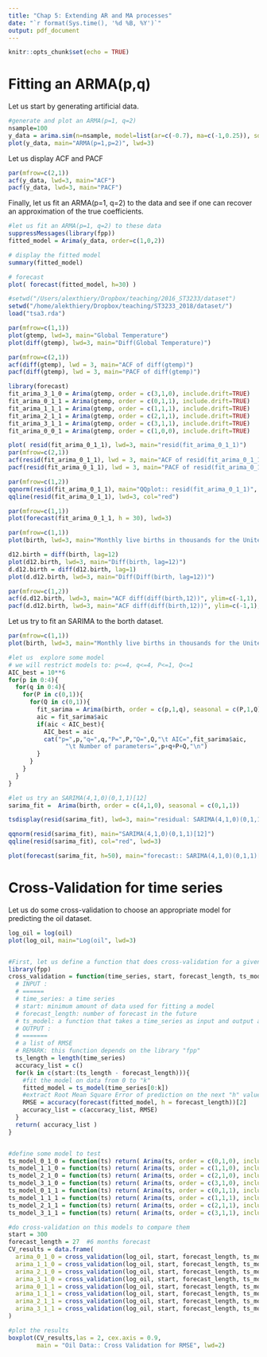 ```yaml
---
title: "Chap 5: Extending AR and MA processes"
date: "`r format(Sys.time(), '%d %B, %Y')`"
output: pdf_document
---
```


```r
knitr::opts_chunk$set(echo = TRUE)
```

# Fitting an ARMA(p,q)

Let us start by generating artificial data.

```r
#generate and plot an ARMA(p=1, q=2)
nsample=100
y_data = arima.sim(n=nsample, model=list(ar=c(-0.7), ma=c(-1,0.25)), sd=1)
plot(y_data, main="ARMA(p=1,p=2)", lwd=3)
```

Let us display ACF and PACF

```r
par(mfrow=c(2,1))
acf(y_data, lwd=3, main="ACF")
pacf(y_data, lwd=3, main="PACF")
```

Finally, let us fit an ARMA(p=1, q=2) to the data and see if one can recover an approximation of the true coefficients.

```r
#let us fit an ARMA(p=1, q=2) to these data
suppressMessages(library(fpp))
fitted_model = Arima(y_data, order=c(1,0,2))

# display the fitted model
summary(fitted_model)

# forecast
plot( forecast(fitted_model, h=30) )
```

\section{ARIMA}

```r
#setwd("/Users/alexthiery/Dropbox/teaching/2016_ST3233/dataset")
setwd("/home/alekthiery/Dropbox/teaching/ST3233_2018/dataset/")
load("tsa3.rda")

par(mfrow=c(1,1))
plot(gtemp, lwd=3, main="Global Temperature")
plot(diff(gtemp), lwd=3, main="Diff(Global Temperature)")

par(mfrow=c(2,1))
acf(diff(gtemp), lwd = 3, main="ACF of diff(gtemp)")
pacf(diff(gtemp), lwd = 3, main="PACF of diff(gtemp)")

library(forecast)
fit_arima_3_1_0 = Arima(gtemp, order = c(3,1,0), include.drift=TRUE)
fit_arima_0_1_1 = Arima(gtemp, order = c(0,1,1), include.drift=TRUE)
fit_arima_1_1_1 = Arima(gtemp, order = c(1,1,1), include.drift=TRUE)
fit_arima_2_1_1 = Arima(gtemp, order = c(2,1,1), include.drift=TRUE)
fit_arima_3_1_1 = Arima(gtemp, order = c(3,1,1), include.drift=TRUE)
fit_arima_0_0_1 = Arima(gtemp, order = c(1,0,0), include.drift=TRUE)

plot( resid(fit_arima_0_1_1), lwd=3, main="resid(fit_arima_0_1_1)")
par(mfrow=c(2,1))
acf(resid(fit_arima_0_1_1), lwd = 3, main="ACF of resid(fit_arima_0_1_1)")
pacf(resid(fit_arima_0_1_1), lwd = 3, main="PACF of resid(fit_arima_0_1_1)")

par(mfrow=c(1,2))
qqnorm(resid(fit_arima_0_1_1), main="QQplot:: resid(fit_arima_0_1_1)", lwd=3)
qqline(resid(fit_arima_0_1_1), lwd=3, col="red")

par(mfrow=c(1,1))
plot(forecast(fit_arima_0_1_1, h = 30), lwd=3)
```


\section{SARIMA}

```r
par(mfrow=c(1,1))
plot(birth, lwd=3, main="Monthly live births in thousands for the United States")

d12.birth = diff(birth, lag=12)
plot(d12.birth, lwd=3, main="Diff(birth, lag=12)")
d.d12.birth = diff(d12.birth, lag=1)
plot(d.d12.birth, lwd=3, main="Diff(Diff(birth, lag=12))")

par(mfrow=c(1,2))
acf(d.d12.birth, lwd=3, main="ACF diff(diff(birth,12))", ylim=c(-1,1), lag.max = 12*5)
pacf(d.d12.birth, lwd=3, main="ACF diff(diff(birth,12))", ylim=c(-1,1), lag.max = 12*5)
```


Let us try to fit an SARIMA to the borth dataset.
```r
par(mfrow=c(1,1))
plot(birth, lwd=3, main="Monthly live births in thousands for the United States")

#let us  explore some model
# we will restrict models to: p<=4, q<=4, P<=1, Q<=1
AIC_best = 10**6
for(p in 0:4){
  for(q in 0:4){
    for(P in c(0,1)){
      for(Q in c(0,1)){
        fit_sarima = Arima(birth, order = c(p,1,q), seasonal = c(P,1,Q))
        aic = fit_sarima$aic
        if(aic < AIC_best){
          AIC_best = aic
          cat("p=",p,"q=",q,"P=",P,"Q=",Q,"\t AIC=",fit_sarima$aic, 
                "\t Number of parameters=",p+q+P+Q,"\n")
        }
      }
    }
  }
}

#let us try an SARIMA(4,1,0)(0,1,1)[12]
sarima_fit =  Arima(birth, order = c(4,1,0), seasonal = c(0,1,1))

tsdisplay(resid(sarima_fit), lwd=3, main="residual: SARIMA(4,1,0)(0,1,1)[12]" )

qqnorm(resid(sarima_fit), main="SARIMA(4,1,0)(0,1,1)[12]")
qqline(resid(sarima_fit), col="red", lwd=3)

plot(forecast(sarima_fit, h=50), main="forecast:: SARIMA(4,1,0)(0,1,1)[12]", lwd=3)
```

# Cross-Validation for time series

Let us do some cross-validation to choose an appropriate model for predicting the oil dataset.

```r
log_oil = log(oil)
plot(log_oil, main="Log(oil", lwd=3)


#First, let us define a function that does cross-validation for a given model
library(fpp)
cross_validation = function(time_series, start, forecast_length, ts_model){
  # INPUT :
  # ======
  # time_series: a time series
  # start: minimum amount of data used for fitting a model
  # forecast_length: number of forecast in the future
  # ts_model: a function that takes a time_series as input and output a fitted model
  # OUTPUT :
  # =======
  # a list of RMSE
  # REMARK: this function depends on the library "fpp"
  ts_length = length(time_series)
  accuracy_list = c()
  for(k in c(start:(ts_length - forecast_length))){
    #fit the model on data from 0 to "k"
    fitted_model = ts_model(time_series[0:k])
    #extract Root Mean Square Error of prediction on the next "h" values
    RMSE = accuracy(forecast(fitted_model, h = forecast_length))[2]
    accuracy_list = c(accuracy_list, RMSE)
  }
  return( accuracy_list )
}


#define some model to test
ts_model_0_1_0 = function(ts) return( Arima(ts, order = c(0,1,0), include.drift = F) )
ts_model_1_1_0 = function(ts) return( Arima(ts, order = c(1,1,0), include.drift = F) )
ts_model_2_1_0 = function(ts) return( Arima(ts, order = c(2,1,0), include.drift = F) )
ts_model_3_1_0 = function(ts) return( Arima(ts, order = c(3,1,0), include.drift = F) )
ts_model_0_1_1 = function(ts) return( Arima(ts, order = c(0,1,1), include.drift = F) )
ts_model_1_1_1 = function(ts) return( Arima(ts, order = c(1,1,1), include.drift = F) )
ts_model_2_1_1 = function(ts) return( Arima(ts, order = c(2,1,1), include.drift = F) )
ts_model_3_1_1 = function(ts) return( Arima(ts, order = c(3,1,1), include.drift = F) )

#do cross-validation on this models to compare them
start = 300
forecast_length = 27  #6 months forecast
CV_results = data.frame(
  arima_0_1_0 = cross_validation(log_oil, start, forecast_length, ts_model_0_1_0),
  arima_1_1_0 = cross_validation(log_oil, start, forecast_length, ts_model_1_1_0),
  arima_2_1_0 = cross_validation(log_oil, start, forecast_length, ts_model_2_1_0),
  arima_3_1_0 = cross_validation(log_oil, start, forecast_length, ts_model_3_1_0),
  arima_0_1_1 = cross_validation(log_oil, start, forecast_length, ts_model_0_1_1),
  arima_1_1_1 = cross_validation(log_oil, start, forecast_length, ts_model_1_1_1),
  arima_2_1_1 = cross_validation(log_oil, start, forecast_length, ts_model_2_1_1),
  arima_3_1_1 = cross_validation(log_oil, start, forecast_length, ts_model_3_1_1)
)

#plot the results
boxplot(CV_results,las = 2, cex.axis = 0.9,
        main = "Oil Data:: Cross Validation for RMSE", lwd=2)
```

